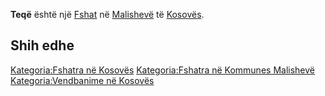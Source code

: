 {{Fshat në Kosovës
 | Emri                = Teqë
| sqi_D_name = Teqë
| sqi_D_FULL_NAME_RO = Teqë
| sqi_D_FULL_NAME_ND_RO = Teqe
| sqi_D_SORT_NAME_RG = TEQE
| sqi_D_FULL_NAME_RG = Teqë
| sqi_D_FULL_NAME_ND_RG = Teqe
| sqi_V_name = Teqe
| sqi_V_FULL_NAME_RO = Teqe
| sqi_V_FULL_NAME_ND_RO = Teqe
| sqi_V_SORT_NAME_RG = TEQE
| sqi_V_FULL_NAME_RG = Teqe
| sqi_V_FULL_NAME_ND_RG = Teqe
| srp_N_name = Teća
| srp_N_FULL_NAME_RO = Teća
| srp_N_FULL_NAME_ND_RO = Teca
| srp_N_SORT_NAME_RG = TECA
| srp_N_FULL_NAME_RG = Teća
| srp_N_FULL_NAME_ND_RG = Teca
| srp_NS_name = Тећа
| srp_NS_FULL_NAME_RO = Тећа
| srp_NS_FULL_NAME_ND_RO = Тећа
| srp_NS_SORT_NAME_RG = ТЕЋА
| srp_NS_FULL_NAME_RG = Тећа
| srp_NS_FULL_NAME_ND_RG = Тећа
| srp_V_name = Teđa
| srp_V_FULL_NAME_RO = Teđa
| srp_V_FULL_NAME_ND_RO = Teda
| srp_V_SORT_NAME_RG = TEDA
| srp_V_FULL_NAME_RG = Teđa
| srp_V_FULL_NAME_ND_RG = Teda

 | Emri (Rasa dhanore) = 
 | Figura              = 
 | Shteti              = Kosovo
 | Komuna              = Malishevë
 | Kodi postar         = 
 | Sipërfaqja          = 

 | Popullsia           = 

 | Regj. i popullsisë  = 
 | Dend. e popullsisë  = 
 | Faqja zyrtare       = 
 <!--- Koordinatat ----> 
 | Gjerësia            = 42.571111
 | Gjatësia            = 21.236667
 | Lartësia            = 
}}
'''Teqë''' është një [[Fshat]] në [[Malishevë]] të [[Kosovës]].

<!-- == Gjeografia == -->
<!-- == Historia == -->
<!-- == Demografia == -->
== Shih edhe ==
{{Komuna Malishevë}}
{{Kosovo-Administrata-Cung}}

[[Kategoria:Fshatra në Kosovës]]
[[Kategoria:Fshatra në Kommunes Malishevë]]
[[Kategoria:Vendbanime në Kosovës]]